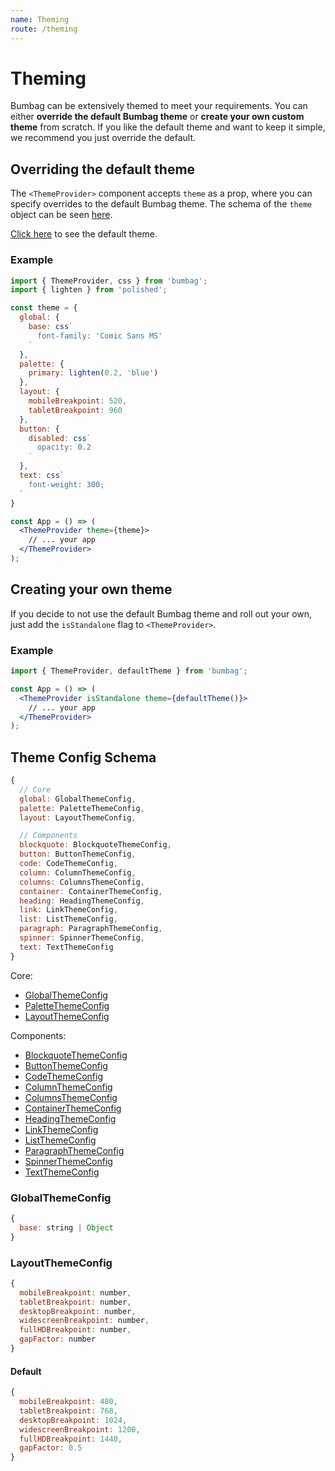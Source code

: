 ```yaml
---
name: Theming
route: /theming
---
```


# Theming

Bumbag can be extensively themed to meet your requirements. You can either **override the default Bumbag theme** or **create your own custom theme** from scratch. If you like the default theme and want to keep it simple, we recommend you just override the default.

## Overriding the default theme

The `<ThemeProvider>` component accepts `theme` as a prop, where you can specify overrides to the default Bumbag theme. The schema of the `theme` object can be seen [here](#theme-config-schema).

[Click here](https://github.com/bigbellies/bumbag/blob/master/src/themes/default.js) to see the default theme.

### Example

```jsx
import { ThemeProvider, css } from 'bumbag';
import { lighten } from 'polished';

const theme = {
  global: {
    base: css`
      font-family: 'Comic Sans MS'
    `
  },
  palette: {
    primary: lighten(0.2, 'blue')
  },
  layout: {
    mobileBreakpoint: 520,
    tabletBreakpoint: 960
  },
  button: {
    disabled: css`
      opacity: 0.2
    `
  },
  text: css`
    font-weight: 300;
  `
}

const App = () => (
  <ThemeProvider theme={theme}>
    // ... your app
  </ThemeProvider>
);
```

## Creating your own theme

If you decide to not use the default Bumbag theme and roll out your own, just add the `isStandalone` flag to `<ThemeProvider>`.

### Example

```jsx
import { ThemeProvider, defaultTheme } from 'bumbag';

const App = () => (
  <ThemeProvider isStandalone theme={defaultTheme()}>
    // ... your app
  </ThemeProvider>
);
```


## Theme Config Schema

```jsx
{
  // Core
  global: GlobalThemeConfig,
  palette: PaletteThemeConfig,
  layout: LayoutThemeConfig,

  // Components
  blockquote: BlockquoteThemeConfig,
  button: ButtonThemeConfig,
  code: CodeThemeConfig,
  column: ColumnThemeConfig,
  columns: ColumnsThemeConfig,
  container: ContainerThemeConfig,
  heading: HeadingThemeConfig,
  link: LinkThemeConfig,
  list: ListThemeConfig,
  paragraph: ParagraphThemeConfig,
  spinner: SpinnerThemeConfig,
  text: TextThemeConfig
}
```
Core:

- [GlobalThemeConfig](#globalthemeconfig)
- [PaletteThemeConfig](/palette#theming)
- [LayoutThemeConfig](#layoutthemeconfig)

Components:

- [BlockquoteThemeConfig](/typography/blockquote#theming)
- [ButtonThemeConfig](/elements/button#theming)
- [CodeThemeConfig](/typography/code#theming)
- [ColumnThemeConfig](/layout/column#theming)
- [ColumnsThemeConfig](/layout/column#theming)
- [ContainerThemeConfig](/layout/container#theming)
- [HeadingThemeConfig](/typography/heading#theming)
- [LinkThemeConfig](/typography/link#theming)
- [ListThemeConfig](/typography/list#theming)
- [ParagraphThemeConfig](/typography/paragraph#theming)
- [SpinnerThemeConfig](/elements/spinner#theming)
- [TextThemeConfig](/typography/text#theming)

### GlobalThemeConfig

```jsx
{
  base: string | Object
}
```

### LayoutThemeConfig

```jsx
{
  mobileBreakpoint: number,
  tabletBreakpoint: number,
  desktopBreakpoint: number,
  widescreenBreakpoint: number,
  fullHDBreakpoint: number,
  gapFactor: number
}
```

#### Default

```jsx
{
  mobileBreakpoint: 480,
  tabletBreakpoint: 768,
  desktopBreakpoint: 1024,
  widescreenBreakpoint: 1200,
  fullHDBreakpoint: 1440,
  gapFactor: 0.5
}
```
